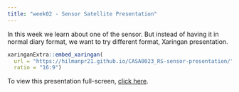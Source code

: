 ```yaml
---
title: "week02 - Sensor Satellite Presentation"
---
```


In this week we learn about one of the sensor. But instead of having it in normal diary format, we want to try different format, Xaringan presentation.

```r
xaringanExtra::embed_xaringan(
  url = "https://hilmanpr21.github.io/CASA0023_RS-sensor-presentation/",
  ratio = "16:9")
```

To view this presentation full-screen, [click here](https://hilmanpr21.github.io/CASA0023_RS-sensor-presentation/).
